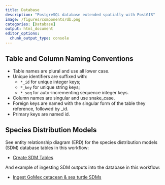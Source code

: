 ```yaml
---
title: Database
description: "PostgreSQL database extended spatially with PostGIS"
image: /figures/components/db.png
categories: [Database]
output: html_document
editor_options: 
  chunk_output_type: console
---
```


## Table and Column Naming Conventions

- Table names are plural and use all lower case.
- Unique identifiers are suffixed with:
  - `*_id` for unique integer keys;
  - `*_key` for unique string keys;
  - `*_seq` for auto-incrementing sequence integer keys.
- Column names are singular and use snake_case.
- Foreign keys are named with the singular form of the table they reference, followed by _id.
- Primary keys are named id.

## Species Distribution Models

See entity relationship diagram (ERD) for the species distribution models (SDM) database tables in this workflow:

* [Create SDM Tables](https://marinesensitivity.org/workflows/create_sdm-tables.html)

And example of ingesting SDM outputs into the database in this workflow:

* [Ingest GoMex cetacean & sea turtle SDMs](https://marinesensitivity.org/workflows/ingest_sdm-gm.html)





